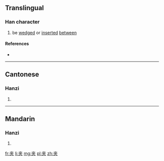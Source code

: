 {{also|夾}}
==Translingual==

===Han character===
{{Han char|rn=37|rad=大|as=03|sn=6|four=|canj=大廿 (KT)}}

# be [[wedge]]d or [[insert]]ed [[between]]

====References====
* {{Han ref|kx=0250.071|hdz=10019.060|uh=5939|ud=22841}}

----

==Cantonese==

===Hanzi===
{{yue-hanzi|jyut=[[gaap3]]|y=gaap3|tra=夾}}

# {{defn|lang=yue|sort=大03}}

----

==Mandarin==

===Hanzi===
{{cmn-hanzi|tra=夾|pin=[[jiā]] ([[jia1]])|wg=chia<sup>1</sup>}}

# {{defn|lang=cmn|sort=大03}}

[[fr:夹]]
[[li:夹]]
[[mg:夹]]
[[pl:夹]]
[[zh:夹]]